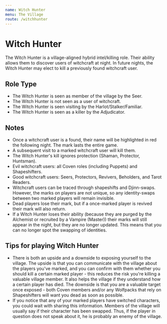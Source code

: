 ```yaml
---
name: Witch Hunter
menu: The Village
route: /witchhunter
---
```


# Witch Hunter

The Witch Hunter is a village-aligned hybrid intel/killing role. Their
ability allows them to discover users of witchcraft at night. In future
nights, the Witch Hunter may elect to kill a previously found witchcraft
user.

## Role Type

  - The Witch Hunter is seen as member of the village by the Seer.
  - The Witch Hunter is not seen as a user of witchcraft.
  - The Witch Hunter is seen visiting by the Harlot/Stalker/Familiar.
  - The Witch Hunter is seen as a killer by the Adjudicator.

## Notes

  - Once a witchcraft user is a found, their name will be highlighted in
    red the following night. The mark lasts the entire game.
  - A subsequent visit to a marked witchcraft user will kill them.
  - The Witch Hunter's kill ignores protection (Shaman, Protector,
    Huntsman).
  - Evil witchcraft users: all Coven roles (including Puppets) and
    Shapeshifters.
  - Good witchcraft users: Seers, Protectors, Revivers, Beholders, and
    Tarot Readers.
  - Witchcraft users can be traced through shapeshifts and Djinn-swaps.
    However, the marks on players are not unique, so any identity-swaps
    between two marked players will remain invisible.
  - Dead players lose their mark, but if a once-marked player is revived
    their mark will also return.
  - If a Witch Hunter loses their ability (because they are purged by
    the Alchemist or recruited by a Vampire (Master)) their marks will
    still appear in the night, but they are no longer updated. This
    means that you can no longer spot the swapping of identities.

## Tips for playing Witch Hunter

  - There is both an upside and a downside to exposing yourself to the
    village. The upside is that you can communicate with the village
    about the players you've marked, and you can confirm with them
    whether you should kill a certain marked player - this reduces the
    risk you're killing a valuable village member. It also helps the
    village if they understand how a certain player has died. The
    downside is that you are a valuable target once exposed - both Coven
    members and/or any Wolfpacks that rely on Shapeshifters will want
    you dead as soon as possible.
  - If you notice that any of your marked players have switched
    characters, you could wait with sharing this information. Members of
    the village will usually say if their character has been swapped.
    Thus, if the player in question does not speak about it, he is
    probably an enemy of the village.
